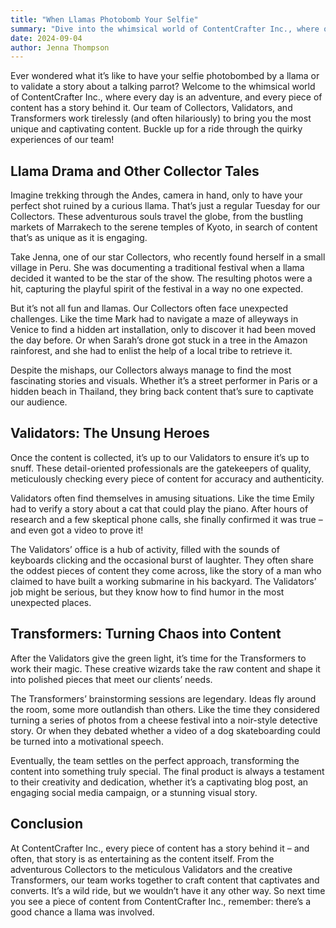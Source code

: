 ```yaml
---
title: "When Llamas Photobomb Your Selfie"
summary: "Dive into the whimsical world of ContentCrafter Inc., where our adventurous Collectors, meticulous Validators, and creative Transformers work together to create captivating content. From llama photobombs to piano-playing cats, discover the quirky and humorous experiences that make our team’s journey as entertaining as the content we produce."
date: 2024-09-04
author: Jenna Thompson
---
```


Ever wondered what it’s like to have your selfie photobombed by a llama or to validate a story about a talking parrot? Welcome to the whimsical world of ContentCrafter Inc., where every day is an adventure, and every piece of content has a story behind it. Our team of Collectors, Validators, and Transformers work tirelessly (and often hilariously) to bring you the most unique and captivating content. Buckle up for a ride through the quirky experiences of our team!

## Llama Drama and Other Collector Tales

Imagine trekking through the Andes, camera in hand, only to have your perfect shot ruined by a curious llama. That’s just a regular Tuesday for our Collectors. These adventurous souls travel the globe, from the bustling markets of Marrakech to the serene temples of Kyoto, in search of content that’s as unique as it is engaging.

Take Jenna, one of our star Collectors, who recently found herself in a small village in Peru. She was documenting a traditional festival when a llama decided it wanted to be the star of the show. The resulting photos were a hit, capturing the playful spirit of the festival in a way no one expected.

But it’s not all fun and llamas. Our Collectors often face unexpected challenges. Like the time Mark had to navigate a maze of alleyways in Venice to find a hidden art installation, only to discover it had been moved the day before. Or when Sarah’s drone got stuck in a tree in the Amazon rainforest, and she had to enlist the help of a local tribe to retrieve it.

Despite the mishaps, our Collectors always manage to find the most fascinating stories and visuals. Whether it’s a street performer in Paris or a hidden beach in Thailand, they bring back content that’s sure to captivate our audience.

## Validators: The Unsung Heroes

Once the content is collected, it’s up to our Validators to ensure it’s up to snuff. These detail-oriented professionals are the gatekeepers of quality, meticulously checking every piece of content for accuracy and authenticity.

Validators often find themselves in amusing situations. Like the time Emily had to verify a story about a cat that could play the piano. After hours of research and a few skeptical phone calls, she finally confirmed it was true – and even got a video to prove it!

The Validators’ office is a hub of activity, filled with the sounds of keyboards clicking and the occasional burst of laughter. They often share the oddest pieces of content they come across, like the story of a man who claimed to have built a working submarine in his backyard. The Validators’ job might be serious, but they know how to find humor in the most unexpected places.

## Transformers: Turning Chaos into Content

After the Validators give the green light, it’s time for the Transformers to work their magic. These creative wizards take the raw content and shape it into polished pieces that meet our clients’ needs.

The Transformers’ brainstorming sessions are legendary. Ideas fly around the room, some more outlandish than others. Like the time they considered turning a series of photos from a cheese festival into a noir-style detective story. Or when they debated whether a video of a dog skateboarding could be turned into a motivational speech.

Eventually, the team settles on the perfect approach, transforming the content into something truly special. The final product is always a testament to their creativity and dedication, whether it’s a captivating blog post, an engaging social media campaign, or a stunning visual story.

## Conclusion

At ContentCrafter Inc., every piece of content has a story behind it – and often, that story is as entertaining as the content itself. From the adventurous Collectors to the meticulous Validators and the creative Transformers, our team works together to craft content that captivates and converts. It’s a wild ride, but we wouldn’t have it any other way. So next time you see a piece of content from ContentCrafter Inc., remember: there’s a good chance a llama was involved.
